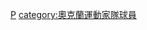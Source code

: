 {{Catnav|頁面分類|...|棒球|棒球選手|美國職棒大聯盟球員}}
{{Catnav|頁面分類|...|美國棒球|美國職棒大聯盟|美國職棒大聯盟球員}}


[[category:美國職棒大聯盟各隊球員|P]]
[[category:奧克蘭運動家隊球員‎|category:奧克蘭運動家隊球員‎]]